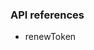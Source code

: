 <PlatformWrapper platform="ios">

### API references

-   <Link target="_blank" to="{{global.API_REF_IOS_ROOT}}/class_irtcengine.html#api_renewtoken">renewToken</Link>
</PlatformWrapper>
